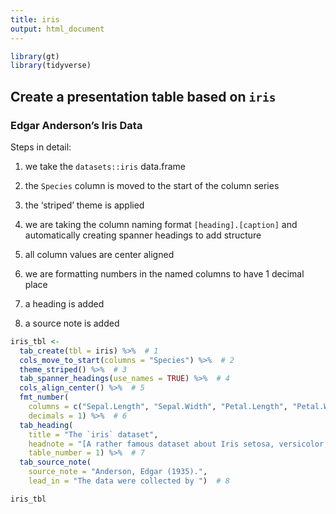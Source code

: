 ```yaml
---
title: iris
output: html_document
---
```


```r
library(gt)
library(tidyverse)
```


## Create a presentation table based on `iris`

### Edgar Anderson's Iris Data

Steps in detail:

 1. we take the `datasets::iris` data.frame
 
 2. the `Species` column is moved to the start of the column series
 
 3. the 'striped' theme is applied
 
 4. we are taking the column naming format `[heading].[caption]` and automatically creating spanner headings to add structure
 
 5. all column values are center aligned
 
 6. we are formatting numbers in the named columns to have 1 decimal place
 
 7. a heading is added
 
 8. a source note is added

```r
iris_tbl <-
  tab_create(tbl = iris) %>%  # 1
  cols_move_to_start(columns = "Species") %>%  # 2
  theme_striped() %>%  # 3
  tab_spanner_headings(use_names = TRUE) %>%  # 4
  cols_align_center() %>%  # 5
  fmt_number(
    columns = c("Sepal.Length", "Sepal.Width", "Petal.Length", "Petal.Width"),
    decimals = 1) %>%  # 6
  tab_heading(
    title = "The `iris` dataset",
    headnote = "[A rather famous dataset about Iris setosa, versicolor, and virginica]",
    table_number = 1) %>%  # 7
  tab_source_note(
    source_note = "Anderson, Edgar (1935).",
    lead_in = "The data were collected by ")  # 8
```

```r
iris_tbl
```
